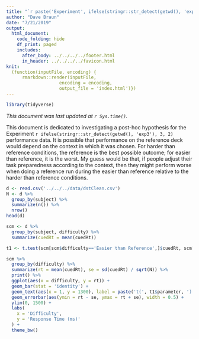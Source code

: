 ```yaml
---
title: "`r paste('Experiment', ifelse(stringr::str_detect(getwd(), 'exp3'), 3, 2), 'Exploratory Performance Analyses')`"
author: "Dave Braun"
date: "7/21/2019"
output: 
  html_document:
    code_folding: hide
    df_print: paged
    includes:
      after_body: ../../../../footer.html
      in_header: ../../../../favicon.html
knit:
  (function(inputFile, encoding) {
      rmarkdown::render(inputFile,
                    encoding = encoding,
                    output_file = 'index.html')})
---
```

```r
library(tidyverse)
```

*This document was last updated at `r Sys.time()`.*

This document is dedicated to investigating a post-hoc hypothesis for the Experiment `r ifelse(stringr::str_detect(getwd(), 'exp3'), 3, 2)` performance data. It is possible that performance on the reference deck would depend on the context in which it was chosen. For harder than reference conditions, the reference is the best possible outcome; for easier than reference, it is the worst. My guess would be that, if people adjust their task preparedness according to the context, then they might perform worse when doing a reference run during the easier than reference relative to the harder than reference conditions.

```r
d <- read.csv('../../../data/dstClean.csv')
N <- d %>% 
  group_by(subject) %>% 
  summarize(n()) %>% 
  nrow()
head(d)
```


```r
scm <- d %>% 
  group_by(subject, difficulty) %>% 
  summarize(cuedRt = mean(cuedRt))

t1 <- t.test(scm[scm$difficulty=='Easier than Reference',]$cuedRt, scm[scm$difficulty=='Harder than Reference',]$cuedRt, paired = TRUE)

scm %>% 
  group_by(difficulty) %>% 
  summarize(rt = mean(cuedRt), se = sd(cuedRt) / sqrt(N)) %>% 
  print() %>% 
  ggplot(aes(x = difficulty, y = rt)) +
  geom_bar(stat = 'identity') + 
  geom_text(aes(x = 1, y = 1300), label = paste('t(', t1$parameter, ') = ', abs(round(t1$statistic, 2)), ', p ', ifelse(t1$p.value < .001, '< .001', round(t1$p.value, 3)), sep = '')) +
  geom_errorbar(aes(ymin = rt - se, ymax = rt + se), width = 0.5) +
  ylim(0, 1500) +
  labs(
    x = 'Difficulty',
    y = 'Response Time (ms)'
  ) +
  theme_bw()
```














